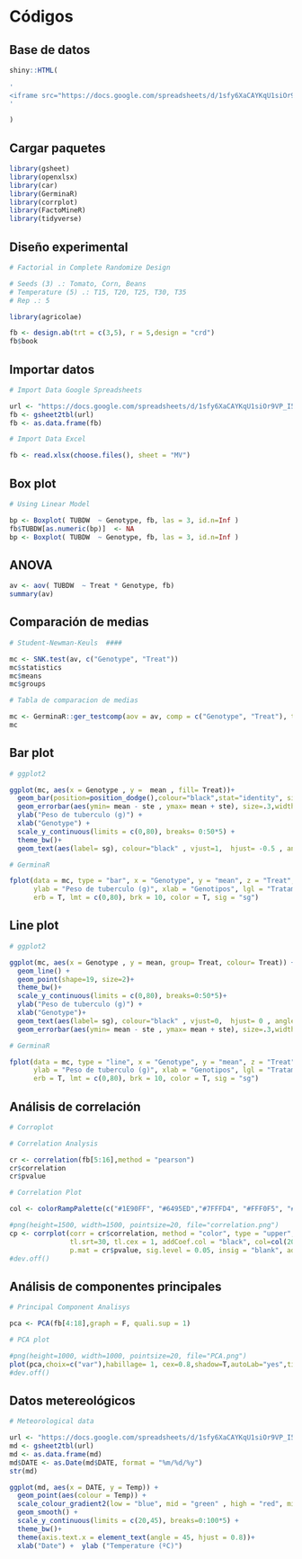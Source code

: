 # Códigos

## Base de datos

```r

shiny::HTML(
  
'
<iframe src="https://docs.google.com/spreadsheets/d/1sfy6XaCAYKqU1siOr9VP_I5wAzRBjjMmdr1nK387J0s/edit?usp=sharing" style="width: 100%; height: 450px" scrolling="no" marginwidth="0" marginheight="0" frameborder="0" vspace="0" hspace="0"></iframe>
'  

)

```

## Cargar paquetes

```r

library(gsheet)
library(openxlsx)
library(car)
library(GerminaR)
library(corrplot)
library(FactoMineR)
library(tidyverse)

```

## Diseño experimental

```r

# Factorial in Complete Randomize Design

# Seeds (3) .: Tomato, Corn, Beans 
# Temperature (5) .: T15, T20, T25, T30, T35
# Rep .: 5

library(agricolae)

fb <- design.ab(trt = c(3,5), r = 5,design = "crd")
fb$book

```

## Importar datos

```r

# Import Data Google Spreadsheets

url <- "https://docs.google.com/spreadsheets/d/1sfy6XaCAYKqU1siOr9VP_I5wAzRBjjMmdr1nK387J0s/edit#gid=1326844779"
fb <- gsheet2tbl(url)
fb <- as.data.frame(fb)

# Import Data Excel

fb <- read.xlsx(choose.files(), sheet = "MV")

```

## Box plot

```r

# Using Linear Model

bp <- Boxplot( TUBDW  ~ Genotype, fb, las = 3, id.n=Inf ) 
fb$TUBDW[as.numeric(bp)]  <- NA
bp <- Boxplot( TUBDW  ~ Genotype, fb, las = 3, id.n=Inf ) 

```

## ANOVA

```r

av <- aov( TUBDW  ~ Treat * Genotype, fb)
summary(av)

```

## Comparación de medias

```r

# Student-Newman-Keuls  ####

mc <- SNK.test(av, c("Genotype", "Treat"))
mc$statistics
mc$means
mc$groups

# Tabla de comparacion de medias

mc <- GerminaR::ger_testcomp(aov = av, comp = c("Genotype", "Treat"), type = "snk")
mc

```

## Bar plot

```r

# ggplot2

ggplot(mc, aes(x = Genotype , y =  mean , fill= Treat))+
  geom_bar(position=position_dodge(),colour="black",stat="identity", size=.5)+
  geom_errorbar(aes(ymin= mean - ste , ymax= mean + ste), size=.3,width=.2,position=position_dodge(.9)) +
  ylab("Peso de tuberculo (g)") +
  xlab("Genotype") +
  scale_y_continuous(limits = c(0,80), breaks= 0:50*5) +
  theme_bw()+
  geom_text(aes(label= sg), colour="black" , vjust=1,  hjust= -0.5 , angle = 90, size= 3 , position=position_dodge(.9))

# GerminaR

fplot(data = mc, type = "bar", x = "Genotype", y = "mean", z = "Treat", 4,
      ylab = "Peso de tuberculo (g)", xlab = "Genotipos", lgl = "Tratamiento",
      erb = T, lmt = c(0,80), brk = 10, color = T, sig = "sg")

```


## Line plot

```r

# ggplot2

ggplot(mc, aes(x = Genotype , y = mean, group= Treat, colour= Treat)) +
  geom_line() +
  geom_point(shape=19, size=2)+
  theme_bw()+
  scale_y_continuous(limits = c(0,80), breaks=0:50*5)+
  ylab("Peso de tuberculo (g)") +
  xlab("Genotype")+
  geom_text(aes(label= sg), colour="black" , vjust=0,  hjust= 0 , angle = 90, size= 3 , position=position_dodge(.9))+
  geom_errorbar(aes(ymin= mean - ste , ymax= mean + ste), size=.3,width=.2)

# GerminaR

fplot(data = mc, type = "line", x = "Genotype", y = "mean", z = "Treat", 4,
      ylab = "Peso de tuberculo (g)", xlab = "Genotipos", lgl = "Tratamiento",
      erb = T, lmt = c(0,80), brk = 10, color = T, sig = "sg")

```

## Análisis de correlación

```r

# Corroplot

# Correlation Analysis

cr <- correlation(fb[5:16],method = "pearson")
cr$correlation
cr$pvalue

# Correlation Plot

col <- colorRampPalette(c("#1E90FF", "#6495ED","#7FFFD4", "#FFF0F5", "#FFF0F5","#FFD700", "#FF4500", "#DC143C"))

#png(height=1500, width=1500, pointsize=20, file="correlation.png")
cp <- corrplot(corr = cr$correlation, method = "color", type = "upper", tl.col="black", 
               tl.srt=30, tl.cex = 1, addCoef.col = "black", col=col(200), 
               p.mat = cr$pvalue, sig.level = 0.05, insig = "blank", addgrid.col = "black" )
#dev.off()

```

## Análisis de componentes principales

```r

# Principal Component Analisys

pca <- PCA(fb[4:18],graph = F, quali.sup = 1)

# PCA plot

#png(height=1000, width=1000, pointsize=20, file="PCA.png")
plot(pca,choix=c("var"),habillage= 1, cex=0.8,shadow=T,autoLab="yes",title = "") # choix=c("ind")
#dev.off()


```


## Datos metereológicos

```r

# Meteorological data

url <- "https://docs.google.com/spreadsheets/d/1sfy6XaCAYKqU1siOr9VP_I5wAzRBjjMmdr1nK387J0s/edit#gid=225298935"
md <- gsheet2tbl(url)
md <- as.data.frame(md)
md$DATE <- as.Date(md$DATE, format = "%m/%d/%y")
str(md)

ggplot(md, aes(x = DATE, y = Temp)) + 
  geom_point(aes(colour = Temp)) +
  scale_colour_gradient2(low = "blue", mid = "green" , high = "red", midpoint = 31) + 
  geom_smooth() +
  scale_y_continuous(limits = c(20,45), breaks=0:100*5) +
  theme_bw()+
  theme(axis.text.x = element_text(angle = 45, hjust = 0.8))+
  xlab("Date") +  ylab ("Temperature (ºC)")

```

